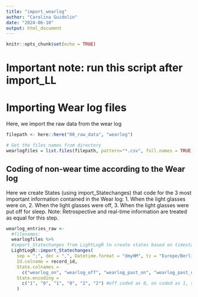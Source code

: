 ---
title: "import_wearlog"
author: "Carolina Guidolin"
date: "2024-06-10"
output: html_document
---

```{r setup, include=FALSE}
knitr::opts_chunk$set(echo = TRUE)
```

# Important note: run this script after import_LL

# Importing Wear log files 
Here, we import the raw data from the wear log

```{r}
filepath <- here::here("00_raw_data", "wearlog")

# Get the files names from directory
wearlogfiles = list.files(filepath, pattern="*.csv", full.names = TRUE)

```

## Coding of non-wear time according to the Wear log 
Here we create States (using import_Statechanges) that code for the 3 most important information contained in the Wear log:
1. When the light glasses were on,
2. When the light glasses were off,
3. When the light glasses were put off for sleep. 
Note: Retrospective and real-time information are treated as equal for this step. 
```{r pressure, echo=FALSE}
wearlog_entries_raw <- 
  #filenames:
  wearlogfiles %>% 
  #import_Statechanges from LightLogR to create states based on timestamps
  LightLogR::import_Statechanges(
    sep = ";", dec = ",", Datetime.format = "dmyHM", tz = "Europe/Berlin", 
    Id.colname = record_id,
    State.colnames = 
      c("wearlog_on", "wearlog_off", "wearlog_past_on", "wearlog_past_off", "wearlog_bed", "wearlog_past_sleep"),
    State.encoding = 
      c("1", "0", "1", "0", "2", "2") #off coded as 0, on coded as 1, sleep coded as 2
    ) 

```